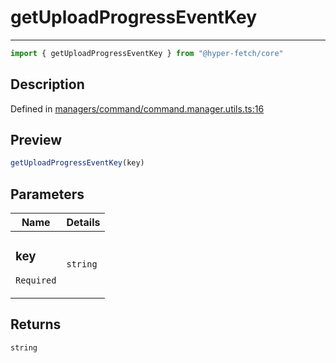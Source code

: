 

# getUploadProgressEventKey

<div class="api-docs__separator" data-reactroot="">

---

</div><div class="api-docs__import" data-reactroot="">

```ts
import { getUploadProgressEventKey } from "@hyper-fetch/core"
```

</div><div class="api-docs__section">

## Description

</div><div class="api-docs__description"><span class="api-docs__do-not-parse">



</span></div><p class="api-docs__definition">

Defined in [managers/command/command.manager.utils.ts:16](https://github.com/BetterTyped/hyper-fetch/blob/993719ed/packages/core/src/managers/command/command.manager.utils.ts#L16)

</p><div class="api-docs__section">

## Preview

</div><div class="api-docs__preview fn">

```ts
getUploadProgressEventKey(key)
```

</div><div class="api-docs__section">

## Parameters

</div><div class="api-docs__parameters"><table><thead><tr><th>Name</th><th>Details</th></tr></thead><tbody><tr param-data="key"><td class="api-docs__param-name required">

### key 

`Required`

</td><td class="api-docs__param-type">

`string`

</td></tr></tbody></table></div><div class="api-docs__section">

## Returns

</div><div class="api-docs__returns">

```ts
string
```

</div>